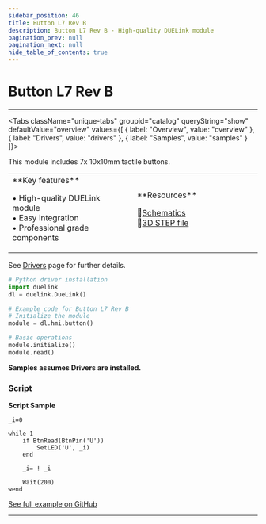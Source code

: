 ```yaml
---
sidebar_position: 46
title: Button L7 Rev B
description: Button L7 Rev B - High-quality DUELink module
pagination_prev: null
pagination_next: null
hide_table_of_contents: true
---
```



# Button L7 Rev B

<ImageSection 
  product="hibuttonl7-b"
  tagline="7x 10x10mm Tactile Buttons"
/>

---

<Tabs className="unique-tabs" groupid="catalog" queryString="show" defaultValue="overview"
  values={[
    {
        label: "Overview",
        value: "overview"
    },
    {
        label: "Drivers",
        value: "drivers"
    },
    {
        label: "Samples",
        value: "samples"
    }
]}>

<TabItem value="overview">

This module includes 7x 10x10mm tactile buttons.

<table><td width='50%'>
**Key features**

• High-quality DUELink module<br/>
• Easy integration<br/>
• Professional grade components<br/>

</td><td width='50%'>
**Resources**
 
📄[Schematics](/sch/gdl-hibuttonl7-b.pdf)<br/>
🔩[3D STEP file](/3d/gdl-hibuttonl7-b.step)<br/>
</td></table>

</TabItem>

<TabItem value="drivers">

See [Drivers](../../engine/drivers) page for further details.

```python
# Python driver installation
import duelink
dl = duelink.DueLink()

# Example code for Button L7 Rev B
# Initialize the module
module = dl.hmi.button()

# Basic operations
module.initialize()
module.read()
```

</TabItem>

<TabItem value="samples">

**Samples assumes Drivers are installed.**

### Script

**Script Sample**

```basic
_i=0

while 1    
    if BtnRead(BtnPin('U'))
        SetLED('U', _i)
    end
    
    _i= ! _i

    Wait(200)
wend

```

[See full example on GitHub](https://github.com/ghi-electronics/duelink-website/tree/main/static/code/samples)

</TabItem>

</Tabs>

---

<OrderSection
    product="DUELink Button L7 B"
    partnumber="GDL-HIBUTTONL7-B"
    price="$19.99"
/>
